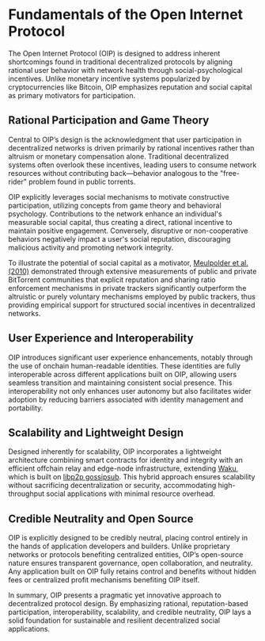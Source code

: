 # Fundamentals of the Open Internet Protocol

The Open Internet Protocol (OIP) is designed to address inherent shortcomings found in traditional decentralized protocols by aligning rational user behavior with network health through social-psychological incentives. Unlike monetary incentive systems popularized by cryptocurrencies like Bitcoin, OIP emphasizes reputation and social capital as primary motivators for participation.

## Rational Participation and Game Theory

Central to OIP’s design is the acknowledgment that user participation in decentralized networks is driven primarily by rational incentives rather than altruism or monetary compensation alone. Traditional decentralized systems often overlook these incentives, leading users to consume network resources without contributing back—behavior analogous to the "free-rider" problem found in public torrents.

OIP explicitly leverages social mechanisms to motivate constructive participation, utilizing concepts from game theory and behavioral psychology. Contributions to the network enhance an individual's measurable social capital, thus creating a direct, rational incentive to maintain positive engagement. Conversely, disruptive or non-cooperative behaviors negatively impact a user's social reputation, discouraging malicious activity and promoting network integrity.

To illustrate the potential of social capital as a motivator, [Meulpolder et al. (2010)](https://www.usenix.org/legacy/event/iptps/tech/full_papers/Meulpolder.pdf) demonstrated through extensive measurements of public and private BitTorrent communities that explicit reputation and sharing ratio enforcement mechanisms in private trackers significantly outperform the altruistic or purely voluntary mechanisms employed by public trackers, thus providing empirical support for structured social incentives in decentralized networks.
## User Experience and Interoperability

OIP introduces significant user experience enhancements, notably through the use of onchain human-readable identities. These identities are fully interoperable across different applications built on OIP, allowing users seamless transition and maintaining consistent social presence. This interoperability not only enhances user autonomy but also facilitates wider adoption by reducing barriers associated with identity management and portability.

## Scalability and Lightweight Design

Designed inherently for scalability, OIP incorporates a lightweight architecture combining smart contracts for identity and integrity with an efficient offchain relay and edge-node infrastructure, extending [Waku](https://waku.org), which is built on [libp2p gossipsub](https://docs.libp2p.io/concepts/pubsub/overview/). This hybrid approach ensures scalability without sacrificing decentralization or security, accommodating high-throughput social applications with minimal resource overhead.

## Credible Neutrality and Open Source

OIP is explicitly designed to be credibly neutral, placing control entirely in the hands of application developers and builders. Unlike proprietary networks or protocols benefiting centralized entities, OIP’s open-source nature ensures transparent governance, open collaboration, and neutrality. Any application built on OIP fully retains control and benefits without hidden fees or centralized profit mechanisms benefiting OIP itself.


In summary, OIP presents a pragmatic yet innovative approach to decentralized protocol design. By emphasizing rational, reputation-based participation, interoperability, scalability, and credible neutrality, OIP lays a solid foundation for sustainable and resilient decentralized social applications.
